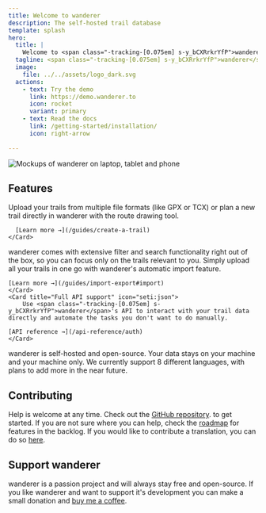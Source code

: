 ```yaml
---
title: Welcome to wanderer
description: The self-hosted trail database
template: splash
hero:
  title: |
    Welcome to <span class="-tracking-[0.075em] s-y_bCXRrkrYfP">wanderer</span>
  tagline: <span class="-tracking-[0.075em] s-y_bCXRrkrYfP">wanderer</span> is a self-hosted trail database. You can upload your recorded GPS tracks or create new ones and add various metadata to build an easily searchable catalogue.
  image:
    file: ../../assets/logo_dark.svg
  actions:
    - text: Try the demo
      link: https://demo.wanderer.to
      icon: rocket
      variant: primary
    - text: Read the docs
      link: /getting-started/installation/
      icon: right-arrow
    
---
```



![Mockups of wanderer on laptop, tablet and phone](../../assets/hero.png)

## Features

<div class="grid grid-cols-1 md:grid-cols-3 gap-4">
  <div class="mt-4">
    <Card title="Manage your trails" icon="pencil">
      Upload your trails from multiple file formats (like GPX or TCX) or plan a new trail directly in <span class="-tracking-[0.075em] s-y_bCXRrkrYfP">wanderer</span> with the route drawing tool.

      [Learn more →](/guides/create-a-trail)
    </Card>
  </div>
	<Card title="Advanced filters and search" icon="magnifier">
		<span class="-tracking-[0.075em] s-y_bCXRrkrYfP">wanderer</span> comes with extensive filter and search functionality right out of the box, so you can focus only on the trails relevant to you.
	</Card>
  <Card title="Automatic import" icon="seti:folder">
		Simply upload all your trails in one go with <span class="-tracking-[0.075em] s-y_bCXRrkrYfP">wanderer</span>'s automatic import feature.

    [Learn more →](/guides/import-export#import)
	</Card>
	<Card title="Full API support" icon="seti:json">
		Use <span class="-tracking-[0.075em] s-y_bCXRrkrYfP">wanderer</span>'s API to interact with your trail data directly and automate the tasks you don't want to do manually.

    [API reference →](/api-reference/auth)
	</Card>
  <Card title="Privacy friendly" icon="approve-check">
		<span class="-tracking-[0.075em] s-y_bCXRrkrYfP">wanderer</span> is self-hosted and open-source. Your data stays on your machine and your machine only.
	</Card>
  <Card title="i18n" icon="translate">
		We currently support 8 different languages, with plans to add more in the near future.
	</Card>
</div>

## Contributing

Help is welcome at any time. Check out the [GitHub repository](https://github.com/Flomp/wanderer). to get started. If you are not sure where you can help, check the [roadmap](https://github.com/users/Flomp/projects/2) for features in the backlog. If you would like to contribute a translation, you can do so [here](https://crowdin.com/project/wanderer).

## Support <span class="-tracking-[0.075em] s-y_bCXRrkrYfP">wanderer</span>

<span class="-tracking-[0.075em] s-y_bCXRrkrYfP">wanderer</span> is a passion project and will always stay free and open-source. If you like <span class="-tracking-[0.075em] s-y_bCXRrkrYfP">wanderer</span> and want to support it's development you can make a small donation and [buy me a coffee](https://buymeacoffee.com/wanderertrails).
